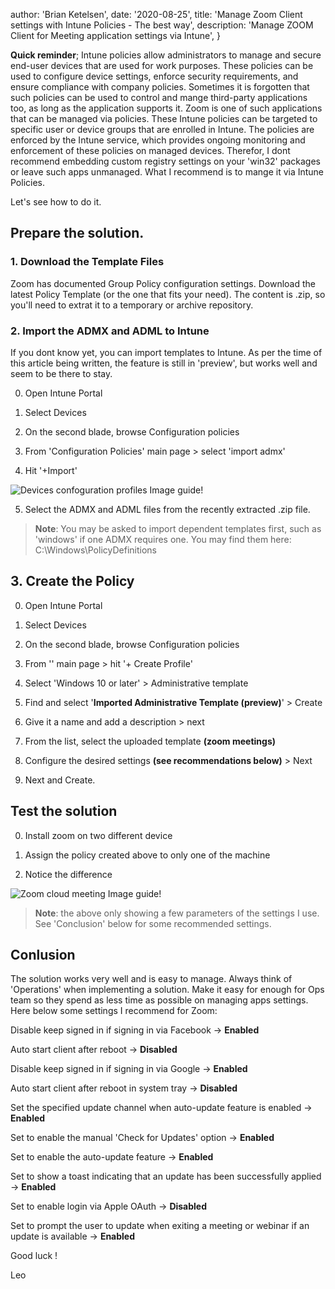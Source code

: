 

  author: 'Brian Ketelsen',
  date: '2020-08-25',
  title: 'Manage Zoom Client settings with Intune Policies - The best way',
  description:
    'Manage ZOOM Client for Meeting application settings via Intune',
}


__Quick reminder__; Intune policies allow administrators to manage and secure end-user devices that are used for work purposes. 
These policies can be used to configure device settings, enforce security requirements, and ensure compliance with company policies.
Sometimes it is forgotten that such policies can be used to control and mange third-party applications too, as long as the application supports it. 
Zoom is one of such applications that can be managed via policies. These Intune policies can be targeted to specific user or device groups that are enrolled in Intune. 
The policies are enforced by the Intune service, which provides ongoing monitoring and enforcement of these policies on managed devices.
Therefor, I dont recommend embedding custom registry settings on your 'win32' packages or leave such apps unmanaged. What I recommend is to mange it via Intune Policies.

Let's see how to do it.

## Prepare the solution.

### 1. Download the Template Files

Zoom has documented Group Policy configuration settings. Download the latest Policy Template (or the one that fits your need). 
The content is .zip, so you'll need to extrat it to a temporary or archive repository.

### 2. Import the ADMX and ADML to Intune

If you dont know yet, you can import templates to Intune. As per the time of this article being written, the feature is still in 'preview', but works well and seem to be there to stay.

0. Open Intune Portal

1. Select Devices

2. On the second blade, browse Configuration policies

3. From 'Configuration Policies' main page > select 'import admx'

4. Hit '+Import'

![Devices confoguration profiles Image guide!](https://en.wikipedia.org/wiki/The_Milagro_Beanfield_War_%28novel%29)

5. Select the ADMX and ADML files from the recently extracted .zip file.

> __Note__: You may be asked to import dependent templates first, such as 'windows' if one ADMX requires one. You may find them here: C:\Windows\PolicyDefinitions

## 3. Create the Policy

0. Open Intune Portal

1. Select Devices

2. On the second blade, browse Configuration policies

3. From '' main page > hit '+ Create Profile'

4. Select 'Windows 10 or later' > Administrative template

5. Find and select '__Imported Administrative Template (preview)__' > Create

6. Give it a name and add a description > next

7. From the list, select the uploaded template __(zoom meetings)__

8. Configure the desired settings __(see recommendations below)__ > Next

9. Next and Create.

## Test the solution

0. Install zoom on two different device

1. Assign the policy created above to only one of the machine

2. Notice the difference

![Zoom cloud meeting Image guide!](https://en.wikipedia.org/wiki/The_Milagro_Beanfield_War_%28novel%29)

> __Note__: the above only showing a few parameters of the settings I use. See 'Conclusion' below for some recommended settings.

## Conlusion

The solution works very well and is easy to manage. Always think of 'Operations' when implementing a solution. Make it easy for enough for Ops team so they spend as less 
time as possible on managing apps settings. Here below some settings I recommend for Zoom:

Disable keep signed in if signing in via Facebook -> __Enabled__

Auto start client after reboot -> __Disabled__

Disable keep signed in if signing in via Google -> __Enabled__

Auto start client after reboot in system tray -> __Disabled__

Set the specified update channel when auto-update feature is enabled -> __Enabled__

Set to enable the manual 'Check for Updates' option -> __Enabled__

Set to enable the auto-update feature -> __Enabled__

Set to show a toast indicating that an update has been successfully applied -> __Enabled__

Set to enable login via Apple OAuth -> __Disabled__

Set to prompt the user to update when exiting a meeting or webinar if an update is available -> __Enabled__

Good luck !

Leo